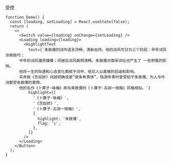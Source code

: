 受控

```tsx
function Demo() {
  const [loading, setLoading] = React.useState(false);
  return (
    <>
      <Switch value={loading} onChange={setLoading} />
      <Loading loading={loading}>
        <HighlightText
          text={`朱敦儒的词作语言流畅，清新自然。他的词风可分为三个阶段：早年词风浓艳丽巧；
      中年的词风激昂慷慨；闲居后词风婉明清畅。朱敦儒对南宋词坛也产生了 一些积极的影响。
      他将一生的际遇和心态变化都赋于词中，给后人以直接的启迪和影响。
      辛弃疾《念奴娇》词就明确说是“效朱希真体”，陆游年青时曾受知于朱敦儒，为人与作词都受朱敦儒的熏陶，
      他的名作《卜算子·咏梅》即与朱敦儒的《卜算子·古涧一枝梅》风格相似。`}
          highlight={[
            '《卜算子·咏梅》',
            '《念奴娇》',
            '《卜算子·古涧一枝梅》',
            {
              highlight: '朱敦儒',
              flag: 'i',
            },
          ]}
        />
      </Loading>
    </Button>
  );
}
```
